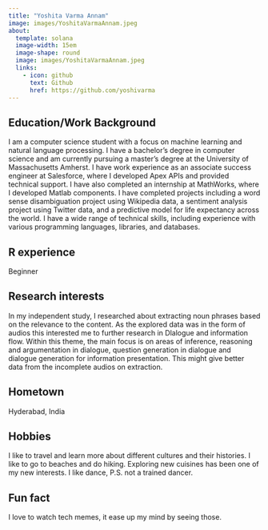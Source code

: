```yaml
---
title: "Yoshita Varma Annam"
image: images/YoshitaVarmaAnnam.jpeg
about:
  template: solana
  image-width: 15em
  image-shape: round
  image: images/YoshitaVarmaAnnam.jpeg
  links:
    - icon: github
      text: Github
      href: https://github.com/yoshivarma
---
```


## Education/Work Background
I am a computer science student with a focus on machine learning and natural language processing. I have a bachelor's degree in computer science and am currently pursuing a master's degree at the University of Massachusetts Amherst. I have work experience as an associate success engineer at Salesforce, where I developed Apex APIs and provided technical support. I have also completed an internship at MathWorks, where I developed Matlab components. I have completed projects including a word sense disambiguation project using Wikipedia data, a sentiment analysis project using Twitter data, and a predictive model for life expectancy across the world. I have a wide range of technical skills, including experience with various programming languages, libraries, and databases.

## R experience
Beginner

## Research interests
In my independent study, I researched about extracting noun phrases based on the relevance to the content. As the explored data was in the form of audios this interested me to further research in Dlalogue and information flow. Within this theme, the main focus is on areas of inference, reasoning and argumentation in dialogue, question generation in dialogue and dialogue generation for information presentation. This might give better data from the incomplete audios on extraction.

## Hometown
Hyderabad, India

## Hobbies
I like to travel and learn more about different cultures and their histories. I like to go to beaches and do hiking. Exploring new cuisines has been one of my new interests. I like dance, P.S. not a trained dancer.

## Fun fact
I love to watch tech memes, it ease up my mind by seeing those.